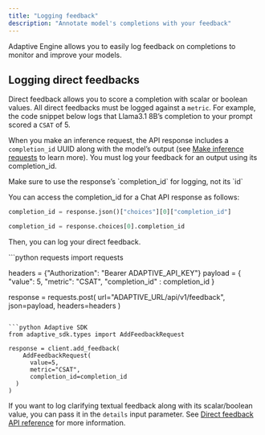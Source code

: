 ```yaml
---
title: "Logging feedback"
description: "Annotate model's completions with your feedback"
---
```

Adaptive Engine allows you to easily log feedback on completions to monitor and improve your models.

## Logging direct feedbacks
Direct feedback allows you to score a completion with scalar or boolean values. All direct feedbacks must be logged against a `metric`.
For example, the code snippet below logs that Llama3.1 8B’s completion to your prompt scored a `CSAT` of 5. 

When you make an inference request, the API response includes a `completion_id` UUID along with the
model’s output (see [Make inference requests](/get-started/inference) to learn more). You must log your feedback
for an output using its completion_id.

<Warning>
  Make sure to use the response’s `completion_id` for logging, not its `id`
</Warning>

You can access the completion_id for a Chat API response as follows:
<CodeGroup>
```python requests
completion_id = response.json()["choices"][0]["completion_id"]
```

```python Adaptive SDK / OpenAI Python
completion_id = response.choices[0].completion_id
```
</CodeGroup>

Then, you can log your direct feedback.

<CodeGroup>
```python requests
import requests

headers = {"Authorization": "Bearer ADAPTIVE_API_KEY"}
payload = { 
  "value": 5,
  "metric": "CSAT",
  "completion_id" : completion_id
}

response = requests.post(
  url="ADAPTIVE_URL/api/v1/feedback",
  json=payload,
  headers=headers
)
```

```python Adaptive SDK
from adaptive_sdk.types import AddFeedbackRequest

response = client.add_feedback(
	AddFeedbackRequest(
	  value=5,
	  metric="CSAT",
	  completion_id=completion_id
  )
)
```
</CodeGroup>

If you want to log clarifying textual feedback along with its scalar/boolean value, you can pass it in the `details` input parameter.
See [Direct feedback API reference](/api-reference/feedback/post-apiv1feedback) for more information.
